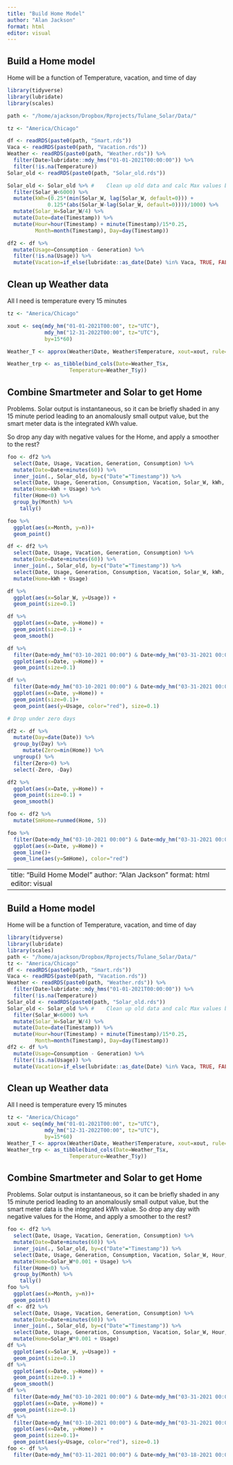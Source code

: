 ```yaml
---
title: "Build Home Model"
author: "Alan Jackson"
format: html
editor: visual
---
```


## Build a Home model

Home will be a function of Temperature, vacation, and time of day

```r

library(tidyverse)
library(lubridate)
library(scales)

path <- "/home/ajackson/Dropbox/Rprojects/Tulane_Solar/Data/"

tz <- "America/Chicago"

df <- readRDS(paste0(path, "Smart.rds"))
Vaca <- readRDS(paste0(path, "Vacation.rds"))
Weather <- readRDS(paste0(path, "Weather.rds")) %>% 
  filter(Date>lubridate::mdy_hms("01-01-2021T00:00:00")) %>% 
  filter(!is.na(Temperature))
Solar_old <- readRDS(paste0(path, "Solar_old.rds"))

Solar_old <- Solar_old %>% #    Clean up old data and calc Max values by time
  filter(Solar_W<6000) %>% 
  mutate(kWh=(0.25*(min(Solar_W, lag(Solar_W, default=0))) + 
             0.125*(abs(Solar_W-lag(Solar_W, default=0))))/1000) %>% 
  mutate(Solar_W=Solar_W/4) %>% 
  mutate(Date=date(Timestamp)) %>%
  mutate(Hour=hour(Timestamp) + minute(Timestamp)/15*0.25,  
         Month=month(Timestamp), Day=day(Timestamp)) 

df2 <- df %>% 
  mutate(Usage=Consumption - Generation) %>% 
  filter(!is.na(Usage)) %>% 
  mutate(Vacation=if_else(lubridate::as_date(Date) %in% Vaca, TRUE, FALSE))

```

## Clean up Weather data

All I need is temperature every 15 minutes

```r

tz <- "America/Chicago"

xout <- seq(mdy_hm("01-01-2021T00:00", tz="UTC"),
            mdy_hm("12-31-2022T00:00", tz="UTC"),
            by=15*60)

Weather_T <- approx(Weather$Date, Weather$Temperature, xout=xout, rule=2)

Weather_trp <- as_tibble(bind_cols(Date=Weather_T$x, 
                    Temperature=Weather_T$y))

```

##        Combine Smartmeter and Solar to get Home

Problems. Solar output is instantaneous, so it can be briefly shaded in any 15
minute period leading to an anomalously small output value, but the smart meter
data is the integrated kWh value.

So drop any day with negative values for the Home, and apply a smoother to the
rest?

```r

foo <- df2 %>% 
  select(Date, Usage, Vacation, Generation, Consumption) %>% 
  mutate(Date=Date+minutes(60)) %>%
  inner_join(., Solar_old, by=c("Date"="Timestamp")) %>% 
  select(Date, Usage, Generation, Consumption, Vacation, Solar_W, kWh, Hour, Month) %>% 
  mutate(Home=kWh + Usage) %>% 
  filter(Home<0) %>% 
  group_by(Month) %>% 
    tally()

foo %>% 
  ggplot(aes(x=Month, y=n))+
  geom_point()

df <- df2 %>% 
  select(Date, Usage, Vacation, Generation, Consumption) %>% 
  mutate(Date=Date+minutes(60)) %>%
  inner_join(., Solar_old, by=c("Date"="Timestamp")) %>% 
  select(Date, Usage, Generation, Consumption, Vacation, Solar_W, kWh, Hour, Month) %>% 
  mutate(Home=kWh + Usage)  

df %>% 
  ggplot(aes(x=Solar_W, y=Usage)) +
  geom_point(size=0.1)

df %>% 
  ggplot(aes(x=Date, y=Home)) +
  geom_point(size=0.1) +
  geom_smooth()

df %>% 
  filter(Date>mdy_hm("03-10-2021 00:00") & Date<mdy_hm("03-31-2021 00:00")) %>% 
  ggplot(aes(x=Date, y=Home)) +
  geom_point(size=0.1)

df %>% 
  filter(Date>mdy_hm("03-10-2021 00:00") & Date<mdy_hm("03-31-2021 00:00")) %>% 
  ggplot(aes(x=Date, y=Home)) +
  geom_point(size=0.1)+
  geom_point(aes(y=Usage, color="red"), size=0.1)

# Drop under zero days

df2 <- df %>%
  mutate(Day=date(Date)) %>% 
  group_by(Day) %>% 
     mutate(Zero=min(Home)) %>% 
  ungroup() %>% 
  filter(Zero>0) %>% 
  select(-Zero, -Day)

df2 %>% 
  ggplot(aes(x=Date, y=Home)) +
  geom_point(size=0.1) +
  geom_smooth()

foo <- df2 %>%
  mutate(SmHome=runmed(Home, 5))

foo %>% 
  filter(Date>mdy_hm("03-10-2021 00:00") & Date<mdy_hm("03-31-2021 00:00")) %>% 
  ggplot(aes(x=Date, y=Home)) +
  geom_line()+
  geom_line(aes(y=SmHome), color="red")

```


















---
title: "Build Home Model" author: "Alan Jackson" format: html editor: visual
---
## Build a Home model
Home will be a function of Temperature, vacation, and time of day
```r
library(tidyverse)
library(lubridate)
library(scales)
path <- "/home/ajackson/Dropbox/Rprojects/Tulane_Solar/Data/"
tz <- "America/Chicago"
df <- readRDS(paste0(path, "Smart.rds"))
Vaca <- readRDS(paste0(path, "Vacation.rds"))
Weather <- readRDS(paste0(path, "Weather.rds")) %>%
  filter(Date>lubridate::mdy_hms("01-01-2021T00:00:00")) %>%
  filter(!is.na(Temperature))
Solar_old <- readRDS(paste0(path, "Solar_old.rds"))
Solar_old <- Solar_old %>% #    Clean up old data and calc Max values by time
  filter(Solar_W<6000) %>%
  mutate(Solar_W=Solar_W/4) %>%
  mutate(Date=date(Timestamp)) %>%
  mutate(Hour=hour(Timestamp) + minute(Timestamp)/15*0.25,
         Month=month(Timestamp), Day=day(Timestamp))
df2 <- df %>%
  mutate(Usage=Consumption - Generation) %>%
  filter(!is.na(Usage)) %>%
  mutate(Vacation=if_else(lubridate::as_date(Date) %in% Vaca, TRUE, FALSE))
```
## Clean up Weather data
All I need is temperature every 15 minutes
```r
tz <- "America/Chicago"
xout <- seq(mdy_hm("01-01-2021T00:00", tz="UTC"),
            mdy_hm("12-31-2022T00:00", tz="UTC"),
            by=15*60)
Weather_T <- approx(Weather$Date, Weather$Temperature, xout=xout, rule=2)
Weather_trp <- as_tibble(bind_cols(Date=Weather_T$x,
                    Temperature=Weather_T$y))
```
##        Combine Smartmeter and Solar to get Home
Problems. Solar output is instantaneous, so it can be briefly shaded in any 15
minute period leading to an anomalously small output value, but the smart meter
data is the integrated kWh value.
So drop any day with negative values for the Home, and apply a smoother to the
rest?
```r
foo <- df2 %>%
  select(Date, Usage, Vacation, Generation, Consumption) %>%
  mutate(Date=Date+minutes(60)) %>%
  inner_join(., Solar_old, by=c("Date"="Timestamp")) %>%
  select(Date, Usage, Generation, Consumption, Vacation, Solar_W, Hour, Month) %>%
  mutate(Home=Solar_W*0.001 + Usage) %>%
  filter(Home<0) %>%
  group_by(Month) %>%
    tally()
foo %>%
  ggplot(aes(x=Month, y=n))+
  geom_point()
df <- df2 %>%
  select(Date, Usage, Vacation, Generation, Consumption) %>%
  mutate(Date=Date+minutes(60)) %>%
  inner_join(., Solar_old, by=c("Date"="Timestamp")) %>%
  select(Date, Usage, Generation, Consumption, Vacation, Solar_W, Hour, Month) %>%
  mutate(Home=Solar_W*0.001 + Usage)
df %>%
  ggplot(aes(x=Solar_W, y=Usage)) +
  geom_point(size=0.1)
df %>%
  ggplot(aes(x=Date, y=Home)) +
  geom_point(size=0.1) +
  geom_smooth()
df %>%
  filter(Date>mdy_hm("03-10-2021 00:00") & Date<mdy_hm("03-31-2021 00:00")) %>%
  ggplot(aes(x=Date, y=Home)) +
  geom_point(size=0.1)
df %>%
  filter(Date>mdy_hm("03-10-2021 00:00") & Date<mdy_hm("03-31-2021 00:00")) %>%
  ggplot(aes(x=Date, y=Home)) +
  geom_point(size=0.1)+
  geom_point(aes(y=Usage, color="red"), size=0.1)
foo <- df %>%
  filter(Date>mdy_hm("03-11-2021 00:00") & Date<mdy_hm("03-18-2021 00:00"))
```